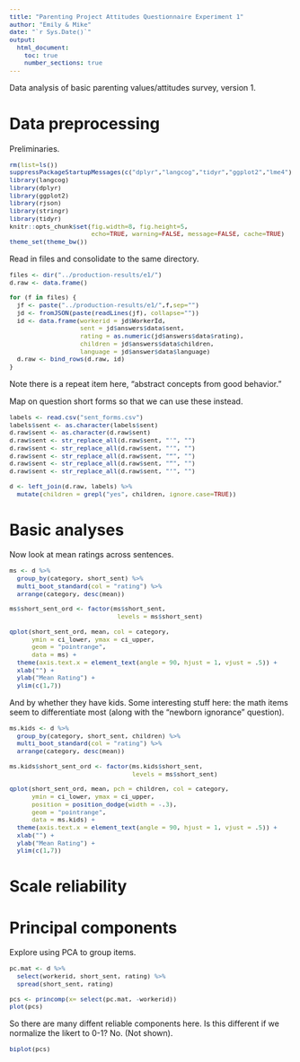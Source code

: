 ```yaml
---
title: "Parenting Project Attitudes Questionnaire Experiment 1"
author: "Emily & Mike"
date: "`r Sys.Date()`"
output: 
  html_document:
    toc: true
    number_sections: true
---
```


<style type="text/css">
body, td {
   font-size: 14px;
}
code {
  font-size: 11px;
}
pre {
  font-size: 11px;
}
</style>

Data analysis of basic parenting values/attitudes survey, version 1.

# Data preprocessing

Preliminaries.

```r
rm(list=ls())
suppressPackageStartupMessages(c("dplyr","langcog","tidyr","ggplot2","lme4"))
library(langcog)
library(dplyr)
library(ggplot2)
library(rjson)
library(stringr)
library(tidyr)
knitr::opts_chunk$set(fig.width=8, fig.height=5, 
                      echo=TRUE, warning=FALSE, message=FALSE, cache=TRUE)
theme_set(theme_bw())
```

Read in files and consolidate to the same directory. 

```r
files <- dir("../production-results/e1/")
d.raw <- data.frame()

for (f in files) {
  jf <- paste("../production-results/e1/",f,sep="")
  jd <- fromJSON(paste(readLines(jf), collapse=""))
  id <- data.frame(workerid = jd$WorkerId, 
                   sent = jd$answers$data$sent,
                   rating = as.numeric(jd$answers$data$rating),
                   children = jd$answers$data$children,
                   language = jd$answer$data$language)
  d.raw <- bind_rows(d.raw, id)
}
```

Note there is a repeat item here, "abstract concepts from good behavior."

Map on question short forms so that we can use these instead. 

```r
labels <- read.csv("sent_forms.csv")
labels$sent <- as.character(labels$sent)
d.raw$sent <- as.character(d.raw$sent)
d.raw$sent <- str_replace_all(d.raw$sent, "'", "")
d.raw$sent <- str_replace_all(d.raw$sent, "’", "")
d.raw$sent <- str_replace_all(d.raw$sent, "“", "")
d.raw$sent <- str_replace_all(d.raw$sent, "”", "")
d.raw$sent <- str_replace_all(d.raw$sent, "‘", "")

d <- left_join(d.raw, labels) %>%
  mutate(children = grepl("yes", children, ignore.case=TRUE))
```

# Basic analyses

Now look at mean ratings across sentences.

```r
ms <- d %>%
  group_by(category, short_sent) %>%
  multi_boot_standard(col = "rating") %>%
  arrange(category, desc(mean)) 

ms$short_sent_ord <- factor(ms$short_sent, 
                             levels = ms$short_sent)

qplot(short_sent_ord, mean, col = category, 
      ymin = ci_lower, ymax = ci_upper, 
      geom = "pointrange",
      data = ms) +
  theme(axis.text.x = element_text(angle = 90, hjust = 1, vjust = .5)) +
  xlab("") + 
  ylab("Mean Rating") + 
  ylim(c(1,7))
```

And by whether they have kids. Some interesting stuff here: the math items seem to differentiate most (along with the "newborn ignorance" question). 

```r

ms.kids <- d %>%
  group_by(category, short_sent, children) %>%
  multi_boot_standard(col = "rating") %>%
  arrange(category, desc(mean)) 

ms.kids$short_sent_ord <- factor(ms.kids$short_sent, 
                                 levels = ms$short_sent)

qplot(short_sent_ord, mean, pch = children, col = category, 
      ymin = ci_lower, ymax = ci_upper, 
      position = position_dodge(width = -.3),
      geom = "pointrange",
      data = ms.kids) +
  theme(axis.text.x = element_text(angle = 90, hjust = 1, vjust = .5)) +
  xlab("") + 
  ylab("Mean Rating") + 
  ylim(c(1,7))
```

# Scale reliability




# Principal components

Explore using PCA to group items. 

```r
pc.mat <- d %>% 
  select(workerid, short_sent, rating) %>% 
  spread(short_sent, rating)

pcs <- princomp(x= select(pc.mat, -workerid))
plot(pcs)
```

So there are many diffent reliable components here. Is this different if we normalize the likert to 0-1? No. (Not shown). 

```r
biplot(pcs)
```